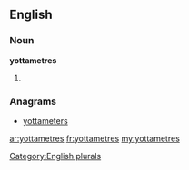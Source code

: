 ==English==

===Noun===
'''yottametres'''

# {{plural of|[[yottametre]]}}

===Anagrams===
* [[yottameters#English|yottameters]]

[[Category:English plurals]]

[[ar:yottametres]]
[[fr:yottametres]]
[[my:yottametres]]